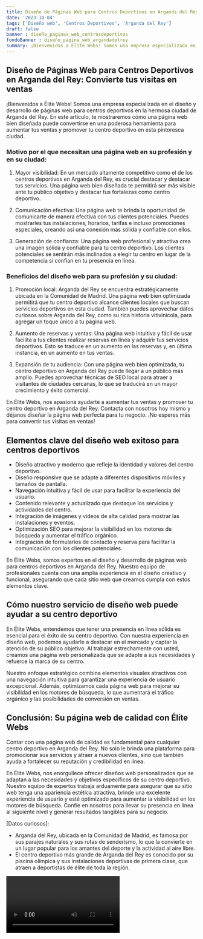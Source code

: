 ```yaml
---
title: Diseño de Páginas Web para Centros Deportivos en Arganda del Rey
date: '2023-10-04'
tags: ['Diseño web', 'Centros Deportivos', 'Arganda del Rey']
draft: false
banner : diseño_paginas_web_centrosdeportivos
fondoBanner : diseño_pagina_web_argandadelrey
summary: ¡Bienvenidos a Élite Webs! Somos una empresa especializada en el diseño y desarrollo de páginas web para centros deportivos en la hermosa ciudad de Arganda del Rey. En este artículo, te mostraremos cómo una página web bien diseñada puede convertirse en una poderosa herramienta para aumentar tus ventas y promover tu centro deportivo en esta pintoresca ciudad.
---
```


## Diseño de Páginas Web para Centros Deportivos en Arganda del Rey: Convierte tus visitas en ventas

¡Bienvenidos a Élite Webs! Somos una empresa especializada en el diseño y desarrollo de páginas web para centros deportivos en la hermosa ciudad de Arganda del Rey. En este artículo, te mostraremos cómo una página web bien diseñada puede convertirse en una poderosa herramienta para aumentar tus ventas y promover tu centro deportivo en esta pintoresca ciudad.

### Motivo por el que necesitan una página web en su profesión y en su ciudad:

1. Mayor visibilidad: En un mercado altamente competitivo como el de los centros deportivos en Arganda del Rey, es crucial destacar y destacar tus servicios. Una página web bien diseñada te permitirá ser más visible ante tu público objetivo y destacar tus fortalezas como centro deportivo.

2. Comunicación efectiva: Una página web te brinda la oportunidad de comunicarte de manera efectiva con tus clientes potenciales. Puedes mostrarles tus instalaciones, horarios, tarifas e incluso promociones especiales, creando así una conexión más sólida y confiable con ellos.

3. Generación de confianza: Una página web profesional y atractiva crea una imagen sólida y confiable para tu centro deportivo. Los clientes potenciales se sentirán más inclinados a elegir tu centro en lugar de la competencia si confían en tu presencia en línea.

### Beneficios del diseño web para su profesión y su ciudad:

1. Promoción local: Arganda del Rey se encuentra estratégicamente ubicada en la Comunidad de Madrid. Una página web bien optimizada permitirá que tu centro deportivo alcance clientes locales que buscan servicios deportivos en esta ciudad. También puedes aprovechar datos curiosos sobre Arganda del Rey, como su rica historia vitivinícola, para agregar un toque único a tu página web.

2. Aumento de reservas y ventas: Una página web intuitiva y fácil de usar facilita a tus clientes realizar reservas en línea y adquirir tus servicios deportivos. Esto se traduce en un aumento en las reservas y, en última instancia, en un aumento en tus ventas.

3. Expansión de tu audiencia: Con una página web bien optimizada, tu centro deportivo en Arganda del Rey puede llegar a un público más amplio. Puedes aprovechar técnicas de SEO local para atraer a visitantes de ciudades cercanas, lo que se traducirá en un mayor crecimiento y éxito comercial.

En Élite Webs, nos apasiona ayudarte a aumentar tus ventas y promover tu centro deportivo en Arganda del Rey. Contacta con nosotros hoy mismo y déjanos diseñar la página web perfecta para tu negocio. ¡No esperes más para convertir tus visitas en ventas!

<GifSeo />

<Cta />

## Elementos clave del diseño web exitoso para centros deportivos

- Diseño atractivo y moderno que refleje la identidad y valores del centro deportivo.
- Diseño responsive que se adapte a diferentes dispositivos móviles y tamaños de pantalla.
- Navegación intuitiva y fácil de usar para facilitar la experiencia del usuario.
- Contenido relevante y actualizado que destaque los servicios y actividades del centro.
- Integración de imágenes y videos de alta calidad para mostrar las instalaciones y eventos.
- Optimización SEO para mejorar la visibilidad en los motores de búsqueda y aumentar el tráfico orgánico.
- Integración de formularios de contacto y reserva para facilitar la comunicación con los clientes potenciales.

En Élite Webs, somos expertos en el diseño y desarrollo de páginas web para centros deportivos en Arganda del Rey. Nuestro equipo de profesionales cuenta con una amplia experiencia en el diseño creativo y funcional, asegurando que cada sitio web que creamos cumpla con estos elementos clave.

## Cómo nuestro servicio de diseño web puede ayudar a su centro deportivo

En Élite Webs, entendemos que tener una presencia en línea sólida es esencial para el éxito de su centro deportivo. Con nuestra experiencia en diseño web, podemos ayudarle a destacar en el mercado y captar la atención de su público objetivo. Al trabajar estrechamente con usted, creamos una página web personalizada que se adapte a sus necesidades y refuerce la marca de su centro.

Nuestro enfoque estratégico combina elementos visuales atractivos con una navegación intuitiva para garantizar una experiencia de usuario excepcional. Además, optimizamos cada página web para mejorar su visibilidad en los motores de búsqueda, lo que aumentará el tráfico orgánico y las posibilidades de conversión en ventas.

## Conclusión: Su página web de calidad con Élite Webs

Contar con una página web de calidad es fundamental para cualquier centro deportivo en Arganda del Rey. No solo le brinda una plataforma para promocionar sus servicios y atraer a nuevos clientes, sino que también ayuda a fortalecer su reputación y credibilidad en línea.

En Élite Webs, nos enorgullece ofrecer diseños web personalizados que se adaptan a las necesidades y objetivos específicos de su centro deportivo. Nuestro equipo de expertos trabaja arduamente para asegurar que su sitio web tenga una apariencia estética atractiva, brinde una excelente experiencia de usuario y esté optimizado para aumentar la visibilidad en los motores de búsqueda. Confíe en nosotros para llevar su presencia en línea al siguiente nivel y generar resultados tangibles para su negocio.

[Datos curiosos]:

- Arganda del Rey, ubicada en la Comunidad de Madrid, es famosa por sus parajes naturales y sus rutas de senderismo, lo que la convierte en un lugar popular para los amantes del deporte y la actividad al aire libre.
- El centro deportivo más grande de Arganda del Rey es conocido por su piscina olímpica y sus instalaciones deportivas de primera clase, que atraen a deportistas de élite de toda la región.

<Video />

<CtaBot job='Centros Deportivos' city='Arganda del Rey'/>

<Gmaps query='Arganda del Rey+españa+maps' />